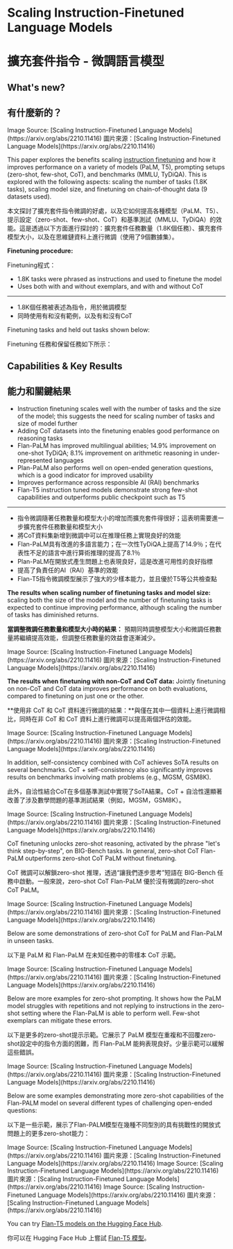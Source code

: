 # Scaling Instruction-Finetuned Language Models

# 擴充套件指令 - 微調語言模型


## What's new?

## 有什麼新的？

<Screenshot src={FLAN1} alt="FLAN1" />
Image Source: [Scaling Instruction-Finetuned Language Models](https://arxiv.org/abs/2210.11416)

<Screenshot src={FLAN1} alt="FLAN1" />
圖片來源：[Scaling Instruction-Finetuned Language Models](https://arxiv.org/abs/2210.11416)

This paper explores the benefits scaling [instruction finetuning](https://arxiv.org/pdf/2109.01652.pdf) and how it improves performance on a variety of models (PaLM, T5), prompting setups (zero-shot, few-shot, CoT), and benchmarks (MMLU, TyDiQA). This is explored with the following aspects: scaling the number of tasks (1.8K tasks), scaling model size, and finetuning on chain-of-thought data (9 datasets used).

本文探討了擴充套件指令微調的好處，以及它如何提高各種模型（PaLM、T5）、提示設定（zero-shot、few-shot、CoT）和基準測試（MMLU、TyDiQA）的效能。這是透過以下方面進行探討的：擴充套件任務數量（1.8K個任務）、擴充套件模型大小，以及在思維鏈資料上進行微調（使用了9個數據集）。

**Finetuning procedure:**

Finetuning程式：

- 1.8K tasks were phrased as instructions and used to finetune the model
- Uses both with and without exemplars, and with and without CoT


---

- 1.8K個任務被表述為指令，用於微調模型
- 同時使用有和沒有範例，以及有和沒有CoT

Finetuning tasks and held out tasks shown below:

Finetuning 任務和保留任務如下所示：

<Screenshot src={FLAN11} alt="FLAN11" />

## Capabilities & Key Results

## 能力和關鍵結果

- Instruction finetuning scales well with the number of tasks and the size of the model; this suggests the need for scaling number of tasks and size of model further
- Adding CoT datasets into the finetuning enables good performance on reasoning tasks
- Flan-PaLM has improved multilingual abilities; 14.9% improvement on one-shot TyDiQA; 8.1% improvement on arithmetic reasoning in under-represented languages
- Plan-PaLM also performs well on open-ended generation questions, which is a good indicator for improved usability
- Improves performance across responsible AI (RAI) benchmarks
- Flan-T5 instruction tuned models demonstrate strong few-shot capabilities and outperforms public checkpoint such as T5



---

- 指令微調隨著任務數量和模型大小的增加而擴充套件得很好；這表明需要進一步擴充套件任務數量和模型大小
- 將CoT資料集新增到微調中可以在推理任務上實現良好的效能
- Flan-PaLM具有改進的多語言能力；在一次性TyDiQA上提高了14.9％；在代表性不足的語言中進行算術推理的提高了8.1％
- Plan-PaLM在開放式產生問題上也表現良好，這是改進可用性的良好指標
- 提高了負責任的AI（RAI）基準的效能
- Flan-T5指令微調模型展示了強大的少樣本能力，並且優於T5等公共檢查點

**The results when scaling number of finetuning tasks and model size:** scaling both the size of the model and the number of finetuning tasks is expected to continue improving performance, although scaling the number of tasks has diminished returns.

**當調整微調任務數量和模型大小時的結果：** 預期同時調整模型大小和微調任務數量將繼續提高效能，但調整任務數量的效益會逐漸減少。

<Screenshot src={FLAN2} alt="FLAN2" />
Image Source: [Scaling Instruction-Finetuned Language Models](https://arxiv.org/abs/2210.11416)

<Screenshot src={FLAN2} alt="FLAN2" />
圖片來源：[Scaling Instruction-Finetuned Language Models](https://arxiv.org/abs/2210.11416)

**The results when finetuning with non-CoT and CoT data:** Jointly finetuning on non-CoT and CoT data improves performance on both evaluations, compared to finetuning on just one or the other.

**使用非 CoT 和 CoT 資料進行微調的結果：**與僅在其中一個資料上進行微調相比，同時在非 CoT 和 CoT 資料上進行微調可以提高兩個評估的效能。

<Screenshot src={FLAN3} alt="FLAN3" />
Image Source: [Scaling Instruction-Finetuned Language Models](https://arxiv.org/abs/2210.11416)

<Screenshot src={FLAN3} alt="FLAN3" />
圖片來源：[Scaling Instruction-Finetuned Language Models](https://arxiv.org/abs/2210.11416)

In addition, self-consistency combined with CoT achieves SoTA results on several benchmarks. CoT + self-consistency also significantly improves results on benchmarks involving math problems (e.g., MGSM, GSM8K).

此外，自洽性結合CoT在多個基準測試中實現了SoTA結果。CoT + 自洽性還顯著改善了涉及數學問題的基準測試結果（例如，MGSM，GSM8K）。

<Screenshot src={FLAN4} alt="FLAN4" />
Image Source: [Scaling Instruction-Finetuned Language Models](https://arxiv.org/abs/2210.11416)

<Screenshot src={FLAN4} alt="FLAN4" />
圖片來源：[Scaling Instruction-Finetuned Language Models](https://arxiv.org/abs/2210.11416)

CoT finetuning unlocks zero-shot reasoning, activated by the phrase "let's think step-by-step", on BIG-Bench tasks. In general, zero-shot CoT Flan-PaLM outperforms zero-shot CoT PaLM without finetuning.

CoT 微調可以解鎖zero-shot 推理，透過“讓我們逐步思考”短語在 BIG-Bench 任務中啟動。一般來說，zero-shot CoT Flan-PaLM 優於沒有微調的zero-shot CoT PaLM。

<Screenshot src={FLAN6} alt="FLAN6" />
Image Source: [Scaling Instruction-Finetuned Language Models](https://arxiv.org/abs/2210.11416)

<Screenshot src={FLAN6} alt="FLAN6" />
圖片來源：[Scaling Instruction-Finetuned Language Models](https://arxiv.org/abs/2210.11416)

Below are some demonstrations of zero-shot CoT for PaLM and Flan-PaLM in unseen tasks.

以下是 PaLM 和 Flan-PaLM 在未知任務中的零樣本 CoT 示範。

<Screenshot src={FLAN5} alt="FLAN5" />
Image Source: [Scaling Instruction-Finetuned Language Models](https://arxiv.org/abs/2210.11416)

<Screenshot src={FLAN5} alt="FLAN5" />
圖片來源：[Scaling Instruction-Finetuned Language Models](https://arxiv.org/abs/2210.11416)

Below are more examples for zero-shot prompting. It shows how the PaLM model struggles with repetitions and not replying to instructions in the zero-shot setting where the Flan-PaLM is able to perform well. Few-shot exemplars can mitigate these errors.

以下是更多的zero-shot提示示範。它展示了 PaLM 模型在重複和不回覆zero-shot設定中的指令方面的困難，而 Flan-PaLM 能夠表現良好。少量示範可以緩解這些錯誤。

<Screenshot src={FLAN7} alt="FLAN7" />
Image Source: [Scaling Instruction-Finetuned Language Models](https://arxiv.org/abs/2210.11416)

<Screenshot src={FLAN7} alt="FLAN7" />
圖片來源：[Scaling Instruction-Finetuned Language Models](https://arxiv.org/abs/2210.11416)

Below are some examples demonstrating more zero-shot capabilities of the Flan-PALM model on several different types of challenging open-ended questions:

以下是一些示範，展示了Flan-PALM模型在幾種不同型別的具有挑戰性的開放式問題上的更多zero-shot能力：

<Screenshot src={FLAN8} alt="FLAN8" />
Image Source: [Scaling Instruction-Finetuned Language Models](https://arxiv.org/abs/2210.11416)

<Screenshot src={FLAN8} alt="FLAN8" />
圖片來源：[Scaling Instruction-Finetuned Language Models](https://arxiv.org/abs/2210.11416)

<Screenshot src={FLAN9} alt="FLAN9" />
Image Source: [Scaling Instruction-Finetuned Language Models](https://arxiv.org/abs/2210.11416)

<Screenshot src={FLAN9} alt="FLAN9" />
圖片來源：[Scaling Instruction-Finetuned Language Models](https://arxiv.org/abs/2210.11416)

<Screenshot src={FLAN10} alt="FLAN10" />
Image Source: [Scaling Instruction-Finetuned Language Models](https://arxiv.org/abs/2210.11416)

<Screenshot src={FLAN10} alt="FLAN10" />
圖片來源：[Scaling Instruction-Finetuned Language Models](https://arxiv.org/abs/2210.11416)

You can try [Flan-T5 models on the Hugging Face Hub](https://huggingface.co/google/flan-t5-xxl).

你可以在 Hugging Face Hub 上嘗試 [Flan-T5 模型](https://huggingface.co/google/flan-t5-xxl)。

